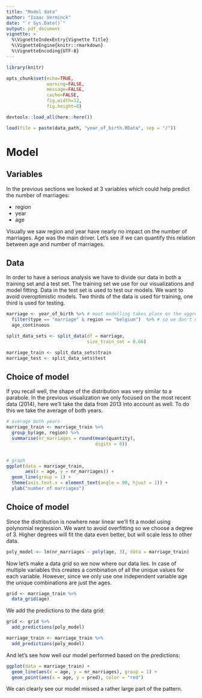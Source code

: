 ```yaml
---
title: "Model data"
author: "Isaac Verminck"
date: "`r Sys.Date()`"
output: pdf_document
vignette: >
  %\VignetteIndexEntry{Vignette Title}
  %\VignetteEngine{knitr::rmarkdown}
  %\VignetteEncoding{UTF-8}
---
```


```r

library(knitr)

opts_chunk$set(echo=TRUE,
               warning=FALSE,
               message=FALSE,
               cache=FALSE,
               fig.width=12,
               fig.height=8)

devtools::load_all(here::here())

```

```r

load(file = paste(data_path, "year_of_birth.RData", sep = "/"))

```

# Model

## Variables

In the previous sections we looked at 3 variables which could help predict the number of marriages:

* region
* year
* age

Visually we saw region and year have nearly no impact on the number of marriages. Age was the main driver. Let's see if we can quantify this relation between age and number of marriages.

## Data

In order to have a serious analysis we have to divide our data in both a training set and a test set. The training set we use for our visualizations and model fitting. Data in the test set is used to test our models. We want to avoid overoptimistic models. Two thirds of the data is used for training, one third is used for testing.

```r
marriage <- year_of_birth %>% # most modelling takes place on the aggregate level of belgium
  filter(type == "marriage" & region == "belgium")  %>% # so we don't mention belgium in the object name
  age_continuous
```


```r
split_data_sets <- split_data(df = marriage,
                              size_train_set = 0.66)

marriage_train <- split_data_sets$train
marriage_test <- split_data_sets$test

```


## Choice of model

If you recall well, the shape of the distribution was very similar to a parabole. In the previous visualization we only focused on the most recent data (2014), here we'll take the data from 2013 into account as well. To do this we take the average of both years.

```r
# average both years
marriage_train <- marriage_train %>%
  group_by(age, region) %>% 
  summarise(nr_marriages = round(mean(quantity),
                                 digits = 0))
  

# graph
ggplot(data = marriage_train,
       aes(x = age, y = nr_marriages)) +
  geom_line(group = 1) +
  theme(axis.text.x = element_text(angle = 90, hjust = 1)) +
  ylab("number of marriages")


```

## Choice of model 

Since the distribution is nowhere near linear we'll fit a model using polynomial regression. We want to avoid overfitting so we choose a degree of 3. Higher degrees will fit the data even better, but will scale less to other data.

```r

poly_model <- lm(nr_marriages ~ poly(age, 3), data = marriage_train)

```

Now let's make a data grid so we now where our data lies. In case of multiple variables this creates a combination of all the unique values for each variable. However, since we only use one independent variable age the unique combinations are just the ages.

```r
grid <- marriage_train %>%
  data_grid(age)

```

We add the predictions to the data grid:

```r
grid <- grid %>%
  add_predictions(poly_model)

marriage_train <- marriage_train %>% 
  add_predictions(poly_model)

```

And let's see how well our model performed based on the predictions:

```r
ggplot(data = marriage_train) +
  geom_line(aes(x = age, y = nr_marriages), group = 1) +
  geom_point(aes(x = age, y = pred), color = "red")

```
We can clearly see our model missed a rather large part of the pattern. 
